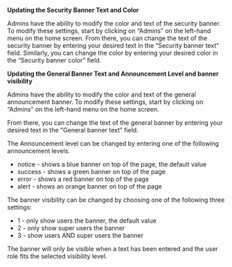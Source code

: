 
<Meta title="ANET Admin Stories/Security Banner" />

**Updating the Security Banner Text and Color**

Admins have the ability to modify the color and text of the security banner. To modify these settings, start by clicking on “Admins” on the left-hand menu on the home screen. From there, you can change the text of the security banner by entering your desired text in the “Security banner text” field. Similarly, you can change the color by entering your desired color in the “Security banner color” field.

**Updating the General Banner Text and Announcement Level and banner visibility**

Admins have the ability to modify the color and text of the general announcement banner. To modify these settings, start by clicking on “Admins” on the left-hand menu on the home screen.

From there, you can change the text of the general banner by entering your desired text in the "General banner text” field.

The Announcement level can be changed by entering one of the following announcement levels.
* notice - shows a blue banner on top of the page, the default value
* success - shows a green banner on top of the page
* error - shows a red banner on top of the page
* alert - shows an orange banner on top of the page

The banner visibility can be changed by choosing one of the following three settings:
* 1 - only show users the banner, the default value
* 2 - only show super users the banner
* 3 - show users AND super users the banner

The banner will only be visible when a text has been entered and the user role fits the selected visibility level.
